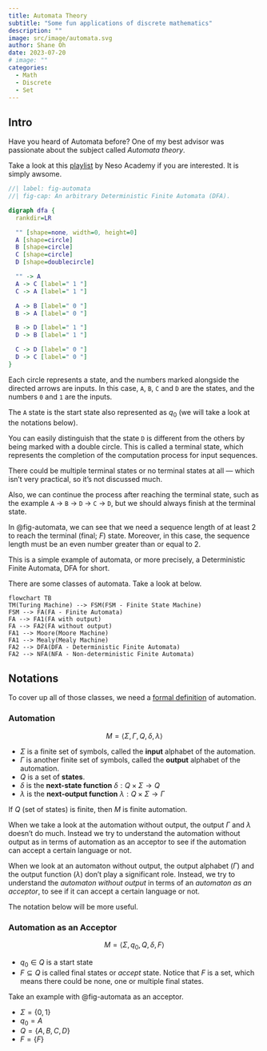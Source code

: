 ```yaml
---
title: Automata Theory
subtitle: "Some fun applications of discrete mathematics"
description: ""
image: src/image/automata.svg
author: Shane Oh
date: 2023-07-20
# image: ""
categories:
  - Math
  - Discrete
  - Set
---
```


```{=html}
<style>
  .dot figure svg {
    width: 100% !important;
    max-width: 400px !important;
    max-height: 300px !important;
  }
</style>
```

## Intro

Have you heard of Automata before?
One of my best advisor was passionate about the subject called _Automata theory_.

Take a look at this [playlist](https://youtube.com/playlist?list=PLBlnK6fEyqRgp46KUv4ZY69yXmpwKOIev&si=a2XZwAQSuLtcXi57) by Neso Academy if you are interested. It is simply awsome.

::: {.dot}
```dot
//| label: fig-automata
//| fig-cap: An arbitrary Deterministic Finite Automata (DFA).

digraph dfa {
  rankdir=LR

  "" [shape=none, width=0, height=0]
  A [shape=circle]
  B [shape=circle]
  C [shape=circle]
  D [shape=doublecircle]

  "" -> A
  A -> C [label=" 1 "]
  C -> A [label=" 1 "]

  A -> B [label=" 0 "]
  B -> A [label=" 0 "]

  B -> D [label=" 1 "]
  D -> B [label=" 1 "]

  C -> D [label=" 0 "]
  D -> C [label=" 0 "]
}
```
:::

Each circle represents a state, and the numbers marked alongside the directed arrows are inputs.
In this case, `A`, `B`, `C` and `D` are the states, and the numbers `0` and `1` are the inputs.

The `A` state is the start state also represented as $q_0$ (we will take a look at the notations below).

You can easily distinguish that the state `D` is different from the others by being marked with a double circle.
This is called a terminal state, which represents the completion of the computation process for input sequences.

::: {.callout-note}
There could be multiple terminal states or no terminal states at all --- which isn't very practical, so it's not discussed much.

Also, we can continue the process after reaching the terminal state, such as the example 
`A` &rarr; `B` &rarr; `D` &rarr; `C` &rarr; `D`, but we should always finish at the terminal state.
:::

In @fig-automata, we can see that we need a sequence length of at least 2 to reach the terminal (final; $F$) state.
Moreover, in this case, the sequence length must be an even number greater than or equal to 2.

This is a simple example of automata, or more precisely, a Deterministic Finite Automata, DFA for short.

There are some classes of automata. Take a look at below.

```mermaid
flowchart TB
TM(Turing Machine) --> FSM(FSM - Finite State Machine)
FSM --> FA(FA - Finite Automata)
FA --> FA1(FA with output)
FA --> FA2(FA without output)
FA1 --> Moore(Moore Machine)
FA1 --> Mealy(Mealy Machine)
FA2 --> DFA(DFA - Deterministic Finite Automata)
FA2 --> NFA(NFA - Non-deterministic Finite Automata)
```

## Notations

To cover up all of those classes, we need a [formal definition](https://en.wikipedia.org/wiki/Automata_theory) of automation.

### Automation
$$
M = \langle \Sigma, \Gamma, Q, \delta, \lambda \rangle
$$

- $\Sigma$ is a finite set of symbols, called the **input** alphabet of the automation.
- $\Gamma$ is another finite set of symbols, called the **output** alphabet of the automation.
- $Q$ is a set of **states**.
- $\delta$ is the **next-state function** $\delta : Q \times \Sigma \to Q$
- $\lambda$ is the **next-output function** $\lambda : Q \times \Sigma \to \Gamma$

::: {.callout-note}
If $Q$ (set of states) is finite, then $M$ is finite automation.
:::

When we take a look at the automation without output,
the output $\Gamma$ and $\lambda$ doesn't do much.
Instead we try to understand the automation without output as in terms of automation as an acceptor to see if the automation can accept a certain language or not.

When we look at an automaton without output,
the output alphabet ($\Gamma$) and the output function ($\lambda$) don't play a significant role.
Instead, we try to understand the _automaton without output_
in terms of an _automaton as an acceptor_,
to see if it can accept a certain language or not.

The notation below will be more useful.

### Automation as an Acceptor
$$
M = \langle \Sigma, q_0, Q, \delta, F \rangle
$$

- $q_0 \in Q$ is a start state
- $F \subseteq Q$ is called final states or _accept_ state.
Notice that $F$ is a set, which means there could be none, one or multiple final states.

Take an example with @fig-automata as an acceptor.

- $\Sigma = \lbrace 0, 1 \rbrace$
- $q_0 = A$
- $Q = \lbrace A, B, C, D \rbrace$
- $F = \lbrace F \rbrace$
